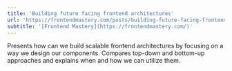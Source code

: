 ```yaml
---
title: 'Building future facing frontend architectures'
url: 'https://frontendmastery.com/posts/building-future-facing-frontend-architectures/'
subtitle: '[Frontend Mastery](https://frontendmastery.com/)'
---
```


Presents how can we build scalable frontend architectures by focusing on a way we design our components. Compares top-down and bottom-up approaches and explains when and how we can utilize them.
